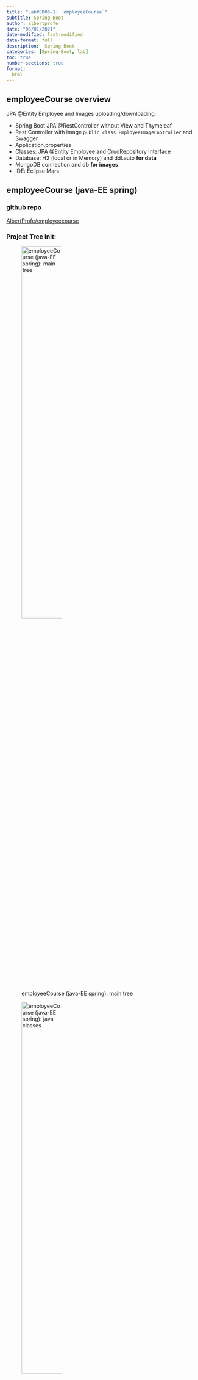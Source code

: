 ```yaml
---
title: "Lab#SB06-1: `employeeCourse`"
subtitle: Spring Boot
author: albertprofe
date: "06/01/2021"
date-modified: last-modified
date-format: full
description:  Spring Boot
categories: [Spring-Boot, lab]
toc: true
number-sections: true
format:
  html
---
```




## employeeCourse overview

JPA @Entity Employee and Images uploading/downloading:

- Spring Boot JPA @RestController without View and Thymeleaf
- Rest Controller with image `public class EmployeeImageController` and Swagger
- Application.properties
- Classes: JPA @Entity Employee and CrudRepository Interface
- Database: H2 (local or in Memory) and ddl.auto **for data**
- MongoDB connection and db **for images**
- IDE: Eclipse Mars

## employeeCourse (java-EE spring)

### github repo

[AlbertProfe/employeecourse](https://github.com/AlbertProfe/employeecourse){.external}

### Project Tree init:

![employeeCourse (java-EE spring): main tree](https://raw.githubusercontent.com/AlbertProfe/images/main/cifospring2021/2021-07-MongoDB-000041.png){width="50%"}

![employeeCourse (java-EE spring): java classes](https://raw.githubusercontent.com/AlbertProfe/images/main/cifospring2021/2021-07-MongoDB-000040.png){width="50%"}

![employeeCourse (java-EE spring): templates html](https://raw.githubusercontent.com/AlbertProfe/images/main/cifospring2021/2021-07-MongoDB-000042.png){width="50%"}




### deploy and screens

**deprecated NOV-2022** Deployed on `Heroku`: <s>[Heroky deploy](https://employeecourse.herokuapp.com/){.external}</s>

screenshoots from app: [screenshots](https://github.com/AlbertProfe/images/tree/main/cifospring2021/mockup){.external}


### JPA relationships

![Employee JPA relationships](https://raw.githubusercontent.com/AlbertProfe/images/main/cifospring2021/employeeCourse.png){width="80%"}



## Detail

- Application.properties: mongoDB and H2
- Layout and fragment
  - layout.html
  - layout_login.html
  - layout_detail.html
- Java classes JPAHow layout works
  - n:m TA as two @Entity and `1:n` `n:1` `1:n`
  - Employee <> Expense (@Entity H2) `1:n` bidirectional
  - Employee <> Holidays (@Entity H2) `1:n` unidirectional
  - Employee <> Enrollment <> Course <> Certificate (@Entity H2)  `n:m`
  - Employee <> EmployeeImage (@Document MongoDB) `1:1` birectional
- Rest Controller (Employee and EmployeeImage)
- CommandLineRunner
    - HomeController Fill in entities in H2 and assign them
    - Employee @entity
      - `setEmployeeImageId` with `employeeImageId` string id from mongodb **to-do**
- Employee (Items detail)
  - Empployee Detail
    - Path (th:scr) to mognodb image from `getEmployeeImageId`  via rest controller **to-do**
  - Courses
    - Add couse to employee (insert date and status *to-do*)
    - Update status
  - Expenses
    - Create expense
    - Delete expense (afer deleting return to Expenses or crete new detail *to-do*)
    - Update expense
  - Holidays
    - Add holidays date
    - Delete  holidays dates
    - Create holidays (rejects to create an existing year)
  - Upload Image
    - Rest Controller via Postman
    - Add Image:
      - upload image option (EmployeImage to mongoDB)
      -  `1:1 - bidirectional`  (EmployeImage <> Employee)
- Enrollments **to-do**
- Courses and filters **to-do**Advanced
- Thymeleaf pagination **to-do**
- Thymeleaf validation **to-do**
- Abstract class and inhrence with audit and DTO **to-do**
- Java 8 and H2 in memory to `DEPLOY: upload to Heroku`

## How layout works


![How layout works](https://raw.githubusercontent.com/AlbertProfe/images/main/cifospring2021/layout/layout_0.png){width="80%"}





<!--- navLinks -->
<br><br>
<div class=row>
<br>
<div class='column left previous'>
<br>
[{{< fa solid arrow-left >}} Lab#SB05-1: Advanced strategies](/springboot/sblab5.qmd)
<br>
</div>
<br>
<div class='column center'>
<br>
[{{< fa solid arrow-up >}} top](#top)
<br>
</div>
<br>
<div class='column right next'>
<br>
[Spring Boot Resources  {{< fa solid arrow-right >}}](/springboot/resources.qmd)
<br>
</div>
<br>
</div>
